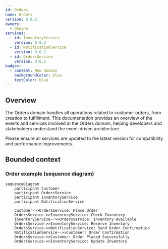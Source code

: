 ```yaml
---
id: Orders
name: Orders
version: 0.0.2
owners:
  - dboyne
services:
  - id: InventoryService
    version: 0.0.2
  - id: NotificationService
    version: 0.0.2
  - id: OrdersService
    version: 0.0.2
badges:
  - content: New domain
    backgroundColor: blue
    textColor: blue
---
```


## Overview

The Orders domain handles all operations related to customer orders, from creation to fulfillment. This documentation provides an overview of the events and services involved in the Orders domain, helping developers and stakeholders understand the event-driven architecture.

<Admonition type="warning">Please ensure all services are updated to the latest version for compatibility and performance improvements.</Admonition>

## Bounded context

<NodeGraph />

### Order example (sequence diagram)

```mermaid
sequenceDiagram
    participant Customer
    participant OrdersService
    participant InventoryService
    participant NotificationService

    Customer->>OrdersService: Place Order
    OrdersService->>InventoryService: Check Inventory
    InventoryService-->>OrdersService: Inventory Available
    OrdersService->>InventoryService: Reserve Inventory
    OrdersService->>NotificationService: Send Order Confirmation
    NotificationService-->>Customer: Order Confirmation
    OrdersService->>Customer: Order Placed Successfully
    OrdersService->>InventoryService: Update Inventory
```

 
